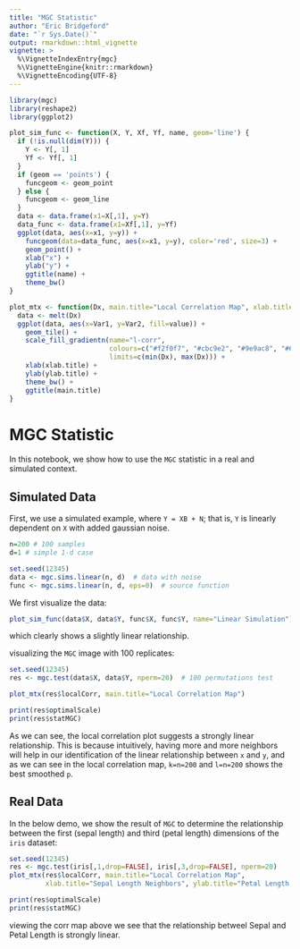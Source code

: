```yaml
---
title: "MGC Statistic"
author: "Eric Bridgeford"
date: "`r Sys.Date()`"
output: rmarkdown::html_vignette
vignette: >
  %\VignetteIndexEntry{mgc}
  %\VignetteEngine{knitr::rmarkdown}
  %\VignetteEncoding{UTF-8}
---
```


```r
library(mgc)
library(reshape2)
library(ggplot2)

plot_sim_func <- function(X, Y, Xf, Yf, name, geom='line') {
  if (!is.null(dim(Y))) {
    Y <- Y[, 1]
    Yf <- Yf[, 1]
  }
  if (geom == 'points') {
    funcgeom <- geom_point
  } else {
    funcgeom <- geom_line
  }
  data <- data.frame(x1=X[,1], y=Y)
  data_func <- data.frame(x1=Xf[,1], y=Yf)
  ggplot(data, aes(x=x1, y=y)) +
    funcgeom(data=data_func, aes(x=x1, y=y), color='red', size=3) +
    geom_point() +
    xlab("x") +
    ylab("y") +
    ggtitle(name) +
    theme_bw()
}

plot_mtx <- function(Dx, main.title="Local Correlation Map", xlab.title="# X Neighbors", ylab.title="# Y Neighbors") {
  data <- melt(Dx)
  ggplot(data, aes(x=Var1, y=Var2, fill=value)) +
    geom_tile() +
    scale_fill_gradientn(name="l-corr",
                         colours=c("#f2f0f7", "#cbc9e2", "#9e9ac8", "#6a51a3"),
                         limits=c(min(Dx), max(Dx))) +
    xlab(xlab.title) +
    ylab(ylab.title) +
    theme_bw() +
    ggtitle(main.title)
}
```

# MGC Statistic

In this notebook, we show how to use the `MGC` statistic in a real and simulated context.

## Simulated Data

First, we use a simulated example, where `Y = XB + N`; that is, `Y` is linearly dependent on `X` with added gaussian noise.

```r
n=200 # 100 samples
d=1 # simple 1-d case

set.seed(12345)
data <- mgc.sims.linear(n, d)  # data with noise
func <- mgc.sims.linear(n, d, eps=0)  # source function
```

We first visualize the data:

```r
plot_sim_func(data$X, data$Y, func$X, func$Y, name="Linear Simulation")
```

which clearly shows a slightly linear relationship.

visualizing the `MGC` image with 100 replicates:

```r
set.seed(12345)
res <- mgc.test(data$X, data$Y, nperm=20)  # 100 permutations test

plot_mtx(res$localCorr, main.title="Local Correlation Map")

print(res$optimalScale)
print(res$statMGC)
```

As we can see, the local correlation plot suggests a strongly linear relationship. This is because intuitively, having more and more neighbors will help in our identification of the linear relationship between `x` and `y`, and as we can see in the local correlation map, `k=n=200` and `l=n=200` shows the best smoothed `p`.


## Real Data


In the below demo, we show the result of `MGC` to determine the relationship between the first (sepal length) and third (petal length) dimensions of the `iris` dataset:

```r
set.seed(12345)
res <- mgc.test(iris[,1,drop=FALSE], iris[,3,drop=FALSE], nperm=20)
plot_mtx(res$localCorr, main.title="Local Correlation Map",
         xlab.title="Sepal Length Neighbors", ylab.title="Petal Length Neighbors")

print(res$optimalScale)
print(res$statMGC)
```

viewing the corr map above we see that the relationship betweel Sepal and Petal Length is strongly linear.
